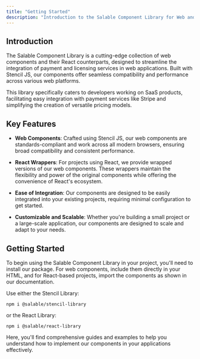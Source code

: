 ```yaml
---
title: "Getting Started"
description: "Introduction to the Salable Component Library for Web and React"
---
```


## Introduction

The Salable Component Library is a cutting-edge collection of web components and their React counterparts, designed to streamline the integration of payment and licensing services in web applications. Built with Stencil JS, our components offer seamless compatibility and performance across various web platforms.

This library specifically caters to developers working on SaaS products, facilitating easy integration with payment services like Stripe and simplifying the creation of versatile pricing models.

## Key Features

- **Web Components**: Crafted using Stencil JS, our web components are standards-compliant and work across all modern browsers, ensuring broad compatibility and consistent performance.

- **React Wrappers**: For projects using React, we provide wrapped versions of our web components. These wrappers maintain the flexibility and power of the original components while offering the convenience of React's ecosystem.

- **Ease of Integration**: Our components are designed to be easily integrated into your existing projects, requiring minimal configuration to get started.

- **Customizable and Scalable**: Whether you're building a small project or a large-scale application, our components are designed to scale and adapt to your needs.

## Getting Started

To begin using the Salable Component Library in your project, you'll need to install our package. For web components, include them directly in your HTML, and for React-based projects, import the components as shown in our documentation.

Use either the Stencil Library:

```
npm i @salable/stencil-library
```

or the React Library:

```
npm i @salable/react-library
```

Here, you'll find comprehensive guides and examples to help you understand how to implement our components in your applications effectively.


